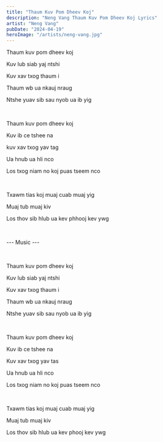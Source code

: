 ```yaml
---
title: "Thaum Kuv Pom Dheev Koj"
description: "Neng Vang Thaum Kuv Pom Dheev Koj Lyrics"
artist: "Neng Vang"
pubDate: "2024-04-19"
heroImage: "/artists/neng-vang.jpg"
---
```


Thaum kuv pom dheev koj

Kuv lub siab yaj ntshi

Kuv xav txog thaum i

Thaum wb ua nkauj nraug

Ntshe yuav sib sau nyob ua ib yig

<br />

Thaum kuv pom dheev koj

Kuv ib ce tshee na

kuv xav txog yav tag

Ua hnub ua hli nco

Los txog niam no koj puas tseem nco

<br />

Txawm tias koj muaj cuab muaj yig

Muaj tub muaj kiv

Los thov sib hlub ua kev phhooj kev ywg

<br />

--- Music ---

<br />

Thaum kuv pom dheev koj

Kuv lub siab yaj ntshi

Kuv xav txog thaum i

Thaum wb ua nkauj nraug

Ntshe yuav sib sau nyob ua ib yig

<br />

Thaum kuv pom dheev koj

Kuv ib ce tshee na

Kuv xav txog yav tas

Ua hnub ua hli nco

Los txog niam no koj puas tseem nco

<br />

Txawm tias koj muaj cuab muaj yig

Muaj tub muaj kiv

Los thov sib hlub ua kev phooj kev ywg
